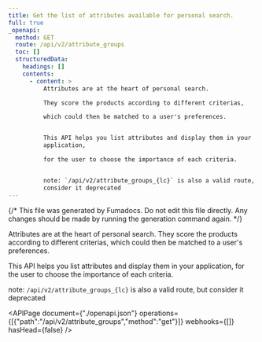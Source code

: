 ```yaml
---
title: Get the list of attributes available for personal search.
full: true
_openapi:
  method: GET
  route: /api/v2/attribute_groups
  toc: []
  structuredData:
    headings: []
    contents:
      - content: >
          Attributes are at the heart of personal search.

          They score the products according to different criterias,

          which could then be matched to a user's preferences.


          This API helps you list attributes and display them in your
          application,

          for the user to choose the importance of each criteria.


          note: `/api/v2/attribute_groups_{lc}` is also a valid route, but
          consider it deprecated
---
```


{/* This file was generated by Fumadocs. Do not edit this file directly. Any changes should be made by running the generation command again. */}

Attributes are at the heart of personal search.
They score the products according to different criterias,
which could then be matched to a user's preferences.

This API helps you list attributes and display them in your application,
for the user to choose the importance of each criteria.

note: `/api/v2/attribute_groups_{lc}` is also a valid route, but consider it deprecated


<APIPage document={"./openapi.json"} operations={[{"path":"/api/v2/attribute_groups","method":"get"}]} webhooks={[]} hasHead={false} />
